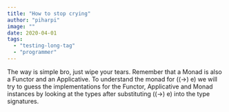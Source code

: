 ```yaml
---
title: "How to stop crying"
author: "piharpi"
image: ""
date: 2020-04-01
tags:
  - "testing-long-tag"
  - "programmer"
---
```

The way is simple bro, just wipe your tears. Remember that a Monad is also a Functor and an Applicative. To understand the monad for ((->) e) we will try to guess the implementations for the Functor, Applicative and Monad instances by looking at the types after substituting ((->) e) into the type signatures.
